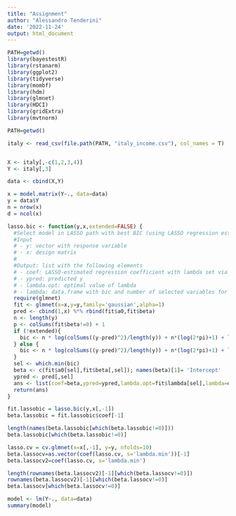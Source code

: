```yaml
---
title: "Assignment"
author: "Alessandro Tenderini"
date: '2022-11-24'
output: html_document
---
```


```r
PATH=getwd()
library(bayestestR)
library(rstanarm)
library(ggplot2)
library(tidyverse)
library(mombf)
library(hdm)
library(glmnet)
library(HDCI)
library(gridExtra)
library(mvtnorm)

```
```r
PATH=getwd()

italy <- read_csv(file.path(PATH, "italy_income.csv"), col_names = T)


X <- italy[,-c(1,2,3,4)]
Y <- italy[,3]

data <- cbind(X,Y)

x = model.matrix(Y~., data=data)
y = data$Y
n = nrow(x)
d = ncol(x)

```


```r
lasso.bic <- function(y,x,extended=FALSE) {
  #Select model in LASSO path with best BIC (using LASSO regression estimates)
  #Input
  # - y: vector with response variable
  # - x: design matrix
  #
  #Output: list with the following elements
  # - coef: LASSO-estimated regression coefficient with lambda set via BIC
  # - ypred: predicted y
  # - lambda.opt: optimal value of lambda
  # - lambda: data.frame with bic and number of selected variables for each value of lambda
  require(glmnet)
  fit <- glmnet(x=x,y=y,family='gaussian',alpha=1)
  pred <- cbind(1,x) %*% rbind(fit$a0,fit$beta)
  n <- length(y)
  p <- colSums(fit$beta!=0) + 1
  if (!extended){
    bic <- n * log(colSums((y-pred)^2)/length(y)) + n*(log(2*pi)+1) + log(n)*p 
  } else {
    bic <- n * log(colSums((y-pred)^2)/length(y)) + n*(log(2*pi)+1) + log(n)*p + 2*log(choose(ncol(x),p))
  }
  sel <- which.min(bic)
  beta <- c(fit$a0[sel],fit$beta[,sel]); names(beta)[1]= 'Intercept'
  ypred <- pred[,sel]
  ans <- list(coef=beta,ypred=ypred,lambda.opt=fit$lambda[sel],lambda=data.frame(lambda=fit$lambda,bic=bic,nvars=p))
  return(ans)
}
```


```r

fit.lassobic = lasso.bic(y,x[,-1]) 
beta.lassobic = fit.lassobic$coef[-1]

length(names(beta.lassobic[which(beta.lassobic!=0)]))
beta.lassobic[which(beta.lassobic!=0)]
```

```r
lasso.cv = cv.glmnet(x=x[,-1], y=y, nfolds=10)
beta.lassocv=as.vector(coef(lasso.cv, s='lambda.min'))[-1]
beta.lassocv2=coef(lasso.cv, s='lambda.min')

length(rownames(beta.lassocv2)[-1][which(beta.lassocv!=0)])
rownames(beta.lassocv2)[-1][which(beta.lassocv!=0)]
beta.lassocv[which(beta.lassocv!=0)]
```

```r
model <- lm(Y~., data=data)
summary(model)
```
